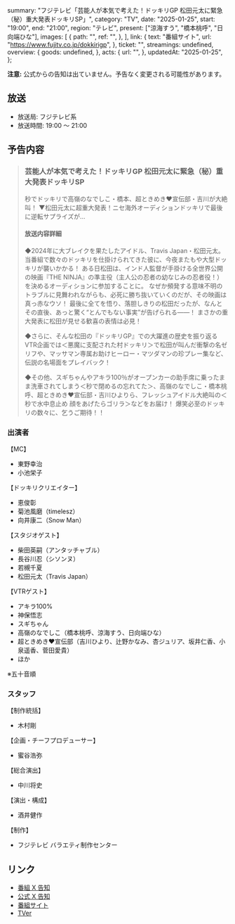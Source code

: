   summary: "フジテレビ「芸能人が本気で考えた！ドッキリGP 松田元太に緊急（秘）重大発表ドッキリSP」",
  category: "TV",
  date: "2025-01-25",
  start: "19:00",
  end: "21:00",
  region: "テレビ",
  present: ["涼海すう", "橋本桃呼", "日向端ひな"],
  images: [
    {
      path: "",
      ref: "",
    },
  ],
  link: {
    text: "番組サイト",
    url: "https://www.fujitv.co.jp/dokkirigp",
  },
  ticket: "",
  streamings: undefined,
  overview: {
    goods: undefined,
  },
  acts: {
    url: "",
  },
  updatedAt: "2025-01-25",
};

**注意:** 公式からの告知は出ていません。予告なく変更される可能性があります。

## 放送

- 放送局: フジテレビ系
- 放送時間: 19:00 〜 21:00

## 予告内容

> ### 芸能人が本気で考えた！ドッキリGP 松田元太に緊急（秘）重大発表ドッキリSP
>
> 秒でドッキリで高嶺のなでしこ・橋本、超ときめき♥宣伝部・吉川が大絶叫！
> ▼松田元太に超重大発表！ニセ海外オーディションドッキリで最後に逆転サプライズが…
>
> #### 放送内容詳細
>
> ◆2024年に大ブレイクを果たしたアイドル、Travis Japan・松田元太。
> 当番組で数々のドッキリを仕掛けられてきた彼に、今夜またもや大型ドッキリが襲いかかる！
> ある日松田は、インド人監督が手掛ける全世界公開の映画『THE NINJA』の準主役（主人公の忍者の幼なじみの忍者役！）を決めるオーディションに参加することに。
> なぜか頻発する意味不明のトラブルに見舞われながらも、必死に勝ち抜いていくのだが、その映画は真っ赤なウソ！
> 最後に全てを悟り、落胆しきりの松田だったが、なんとその直後、あっと驚く“とんでもない事実”が告げられる――！
> まさかの重大発表に松田が見せる歓喜の表情は必見！
>
> ◆さらに、そんな松田の『ドッキリGP』での大躍進の歴史を振り返るVTR企画では＜悪魔に支配された村ドッキリ＞で松田が叫んだ衝撃の名ゼリフや、マッサマン専属お助けヒーロー・マツダマンの珍プレー集など、伝説の名場面をプレイバック！
>
> ◆その他、スギちゃんやアキラ100％がオープンカーの助手席に乗ったまま洗車されてしまう＜秒で閉めるの忘れてた＞、高嶺のなでしこ・橋本桃呼、超ときめき♥宣伝部・吉川ひよりら、フレッシュアイドル大絶叫の＜秒で水中息止め 顔をあげたらゴリラ＞などをお届け！
> 爆笑必至のドッキリの数々に、乞うご期待！！

### 出演者

【MC】

- 東野幸治
- 小池栄子

【ドッキリクリエイター】

- 恵俊彰
- 菊池風磨（timelesz）
- 向井康二（Snow Man）

【スタジオゲスト】

- 柴田英嗣（アンタッチャブル）
- 長谷川忍（シソンヌ）
- 若槻千夏
- 松田元太（Travis Japan）

【VTRゲスト】

- アキラ100%
- 神保悟志
- スギちゃん
- 高嶺のなでしこ（橋本桃呼、涼海すう、日向端ひな）
- 超ときめき♥宣伝部（吉川ひより、辻野かなみ、杏ジュリア、坂井仁香、小泉遥香、菅田愛貴）
- ほか

※五十音順

### スタッフ

【制作統括】

- 木村剛

【企画・チーフプロデューサー】

- 蜜谷浩弥

【総合演出】

- 中川将史

【演出・構成】

- 酒井健作

【制作】

- フジテレビ バラエティ制作センター

## リンク

- [番組 X 告知](https://x.com/dokkirigp_cx/status/1882563967907659830)
- [公式 X 告知](https://x.com/takanenofficial/status/1881288618574311636)
- [番組サイト](https://www.fujitv.co.jp/dokkirigp/)
- [TVer](https://tver.jp/series/sr8y9zb5qo)
